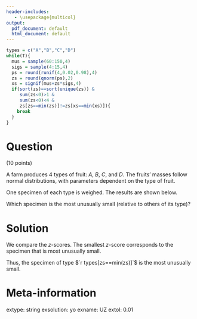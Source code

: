 ```yaml
---
header-includes:
   - \usepackage{multicol}
output:
  pdf_document: default
  html_document: default
---
```


```r
types = c("A","B","C","D")
while(T){
  mus = sample(60:150,4)
  sigs = sample(4:15,4)
  ps = round(runif(4,0.02,0.98),4)
  zs = round(qnorm(ps),2)
  xs = signif(mus+zs*sigs,4)
  if(sort(zs)==sort(unique(zs)) & 
     sum(zs<0)>1 & 
     sum(zs<0)<4 &
     zs[zs==min(zs)]!=zs[xs==min(xs)]){
    break
  }
}
```

Question
========

(10 points)

A farm produces 4 types of fruit: $A$, $B$, $C$, and $D$. The fruits' masses follow normal distributions, with parameters dependent on the type of fruit.

\begin{center}
\begin{tabular}{|c|c|c|}\hline
Type of fruit & Mean mass (g) & Standard deviation of mass (g) \\ \hline
$A$ & `r mus[1]` & `r sigs[1]` \\
$B$ & `r mus[2]` & `r sigs[2]` \\
$C$ & `r mus[3]` & `r sigs[3]` \\
$D$ & `r mus[4]` & `r sigs[4]` \\ \hline
\end{tabular}
\end{center}

One specimen of each type is weighed. The results are shown below.

\begin{center}
\begin{tabular}{|c|c|}\hline
Type of fruit & Mass of specimen (g) \\ \hline
$A$ & `r xs[1]` \\
$B$ & `r xs[2]` \\
$C$ & `r xs[3]` \\
$D$ & `r xs[4]` \\ \hline
\end{tabular}
\end{center}

Which specimen is the most unusually small (relative to others of its type)?

Solution
========

We compare the $z$-scores. The smallest $z$-score corresponds to the specimen that is most unusually small.

\begin{center}
\begin{tabular}{|c|c|c|}\hline
Type of fruit & formula &  $z$-score \\ \hline
$A$ & $z=\frac{`r xs[1]`-`r mus[1]`}{`r sigs[1]`}$ &`r zs[1]` \\
$B$ & $z=\frac{`r xs[2]`-`r mus[2]`}{`r sigs[2]`}$ &`r zs[2]` \\
$C$ & $z=\frac{`r xs[3]`-`r mus[3]`}{`r sigs[3]`}$ &`r zs[3]` \\
$D$ & $z=\frac{`r xs[4]`-`r mus[4]`}{`r sigs[4]`}$ &`r zs[4]` \\ \hline
\end{tabular}
\end{center}

Thus, the specimen of type $`r types[zs==min(zs)]`$ is the most unusually small.

Meta-information
============
extype: string
exsolution: yo
exname: UZ
extol: 0.01

